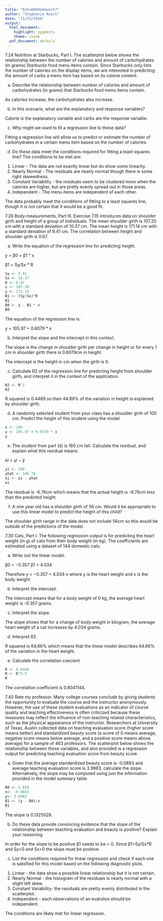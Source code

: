 ```yaml
---
title: "Data606Homework7"
author: "Stephanie Roark"
date: "11/25/2018"
output:
  html_document:
    highlight: pygments
    theme: cosmo
  pdf_document: default
---
```


7.24 Nutrition at Starbucks, Part I. 
The scatterplot below shows the relationship between the number of calories and amount of carbohydrates (in grams) Starbucks food menu items contain. Since Starbucks only lists the number of calories on the display items, we are interested in predicting the amount of carbs a menu item has based on its calorie content.


(a) Describe the relationship between number of calories and amount of carbohydrates (in grams) that Starbucks food menu items contain.

As calories increase, the carbohydrates also increase.

(b) In this scenario, what are the explanatory and response variables?

Calorie is the explanatory variable and carbs are the response variable.

(c) Why might we want to fit a regression line to these data?

Fitting a regression line will allow us to predict or estimate the number of carbohydrates in a certain menu item based on the number of calories.

(d) Do these data meet the conditions required for fitting a least squares line?
The conditions to be met are:
1. Linear - The data are not exactly linear but do show some linearity.
2. Nearly Normal - The residuals are nearly normal though there is some right skewedness.
3. Constant Variability - the residuals seem to be clustered more when the calories are higher, but are pretty evenly spread out in those areas.
4. Independent - The menu items are independent of each other.

The data probably meet the conditions of fitting to a least squares line, though it is not certain that it would be a good fit.

7.26 Body measurements, Part III. 
Exercise 7.15 introduces data on shoulder girth and height of a group of individuals. The mean shoulder girth is 107.20 cm with a standard deviation
of 10.37 cm. The mean height is 171.14 cm with a standard deviation of 9.41 cm. The correlation between height and shoulder girth is 0.67.

(a) Write the equation of the regression line for predicting height.

y = β0 + β1 * x

β1 = Sy/Sx * R

```r
Sy <- 9.41
Sx <- 10.37
R <- 0.67   
x <- 107.20
y <- 171.14
B1 <- (Sy/Sx)*R
B1
B0 <- y - B1 * x
B0
```

The equation of the regression line is:

y = 105.97 + 0.6079 * x

(b) Interpret the slope and the intercept in this context.

The slope is the change in shoulder girth per change in height or for every 1 cm in shoulder girth there is 0.6079cm in height.

The intercept is the height in cm when the girth is 0.

(c) Calculate R2 of the regression line for predicting height from shoulder girth, and interpret it in the context of the application.

```r
R2 <- R^2
R2
```

R squared is 0.4489 so then 44.89% of the variation in height is explained by shoulder girth.

(d) A randomly selected student from your class has a shoulder girth of 100 cm. Predict the height of this student using the model.

```r
x <- 100
y <- 105.97 + 0.6079 * x
y
```

(e) The student from part (d) is 160 cm tall. Calculate the residual, and explain what this residual means.

ei = yi − ŷ

```r
yi <- 160
yhat <- 166.76
ei <- yi - yhat
ei
```

The residual is -6.76cm which means that the actual height is -6.76cm less than the predicted height.

(f) A one year old has a shoulder girth of 56 cm. Would it be appropriate to use this linear model to predict the height of this child?

The shoulder girth range in the data does not include 56cm so this would be outside of the predictions of the model.

7.30 Cats, Part I.
The following regression output is for predicting the heart weight (in g) of cats from their body weight (in kg). The coefficients are estimated using a dataset of 144 domestic cats.

(a) Write out the linear model.

β0 = −0.357 
β1 = 4.034

Therefore y = −0.357 + 4.034⋅x where y is the heart weight and x is the body weight.

(b) Interpret the intercept.

The intercept means that for a body weight of 0 kg, the average heart weight is -0.357 grams. 

(c) Interpret the slope.

The slope shows that for a change of body weight in kilogram, the average heart weight of a cat increases by 4.034 grams.

(d) Interpret R2.

R squared is 64.66% which means that the linear model describes 64.66% of the variation in the heart weight.

(e) Calculate the correlation coecient

```r
R <- 0.6466
R <- R^0.5
R
```

The correlation coefficient is 0.8041144.

7.40 Rate my professor. Many college courses conclude by giving students the opportunity to evaluate the course and the instructor anonymously. However, the use of these student evaluations as an indicator of course quality and teaching effectiveness is often criticized because these measures may reflect the influence of non-teaching related characteristics, such as the physical appearance of the instructor. Researchers at University of Texas, Austin collected data on teaching evaluation score (higher score means better) and standardized beauty score (a score of 0 means average, negative score means below average, and a positive score means above average) for a sample of 463 professors. The scatterplot below shows the relationship between these variables, and also provided is a regression output for predicting teaching evaluation score from beauty score.

(a) Given that the average standardized beauty score is -0.0883 and average teaching evaluation score is 3.9983, calculate the slope. Alternatively, the slope may be computed using just the information provided in the model summary table.

```r
B0 <- 4.010
x<- -0.0883
y<- 3.9983
B1 <- (y - B0)/x
B1
```

The slope is 0.1325028.

(b) Do these data provide convincing evidence that the slope of the relationship between teaching evaluation and beauty is positive? Explain your reasoning.

In order for the slope to be positive β1 needs to be > 0. 
Since β1=Sy/Sx*R and Sy>0 and Sx>0 the slope must be positive.

(c) List the conditions required for linear regression and check if each one is satisfied for this model based on the following diagnostic plots.

1. Linear - the data show a possible linear relationship but it is not certain.
2. Nearly Normal - the histogram of the residuals is nearly normal with a slight left skew.
3. Constant Variability- the residuals are pretty evenly distributed in the scatterplot.
4. Independent - each observations of an evalution should be independent.

The conditions are likely met for linear regression.


